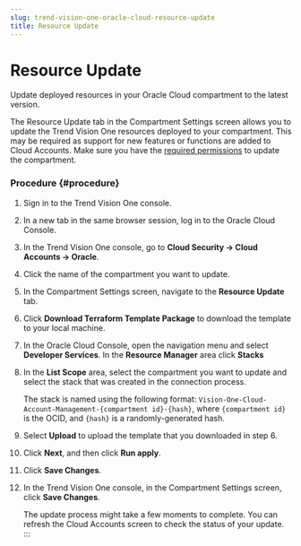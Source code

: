 ```yaml
---
slug: trend-vision-one-oracle-cloud-resource-update
title: Resource Update
---
```

# Resource Update

Update deployed resources in your Oracle Cloud compartment to the latest version.

The Resource Update tab in the Compartment Settings screen allows you to update the Trend Vision One resources deployed to your compartment. This may be required as support for new features or functions are added to Cloud Accounts. Make sure you have the [required permissions](oracle-required-granted-permissions.mdx) to update the compartment.

### Procedure {#procedure}

1.  Sign in to the Trend Vision One console.

2.  In a new tab in the same browser session, log in to the Oracle Cloud Console.

3.  In the Trend Vision One console, go to **Cloud Security → Cloud Accounts → Oracle**.

4.  Click the name of the compartment you want to update.

5.  In the Compartment Settings screen, navigate to the **Resource Update** tab.

6.  Click **Download Terraform Template Package** to download the template to your local machine.

7.  In the Oracle Cloud Console, open the navigation menu and select **Developer Services**. In the **Resource Manager** area click **Stacks**

8.  In the **List Scope** area, select the compartment you want to update and select the stack that was created in the connection process.

    The stack is named using the following format: `Vision-One-Cloud-Account-Management-{compartment id}-{hash}`, where `{compartment id}` is the OCID, and `{hash}` is a randomly-generated hash.

9.  Select **Upload** to upload the template that you downloaded in step 6.

10. Click **Next**, and then click **Run apply**.

11. Click **Save Changes**.

12. In the Trend Vision One console, in the Compartment Settings screen, click **Save Changes**.

    The update process might take a few moments to complete. You can refresh the Cloud Accounts screen to check the status of your update.
:::
